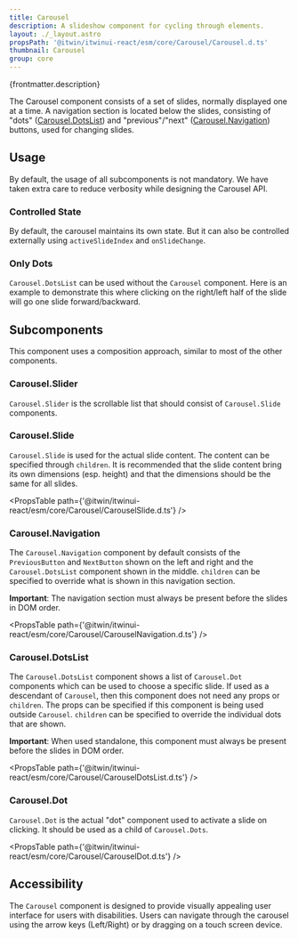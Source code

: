 ```yaml
---
title: Carousel
description: A slideshow component for cycling through elements.
layout: ./_layout.astro
propsPath: '@itwin/itwinui-react/esm/core/Carousel/Carousel.d.ts'
thumbnail: Carousel
group: core
---
```



<p>{frontmatter.description}</p>

<LiveExample src='Carousel.main.tsx'>
  <AllExamples.CarouselMainExample client:load />
</LiveExample>

The Carousel component consists of a set of slides, normally displayed one at a time. A navigation section is located below the slides, consisting of "dots" ([Carousel.DotsList](#carouseldotslist)) and "previous"/"next" ([Carousel.Navigation](#carouselnavigation)) buttons, used for changing slides.

<PropsTable path={frontmatter.propsPath} />

## Usage

By default, the usage of all subcomponents is not mandatory. We have taken extra care to reduce verbosity while designing the Carousel API.

### Controlled State

By default, the carousel maintains its own state. But it can also be controlled externally using `activeSlideIndex` and `onSlideChange`.

<LiveExample src='Carousel.controlled.tsx'>
  <AllExamples.CarouselControlledExample client:load />
</LiveExample>

### Only Dots

`Carousel.DotsList` can be used without the `Carousel` component. Here is an example to demonstrate this where clicking on the right/left half of the slide will go one slide forward/backward.

<LiveExample src='Carousel.onlyDots.tsx'>
  <AllExamples.CarouselOnlyDotsExample client:load />
</LiveExample>

## Subcomponents

This component uses a composition approach, similar to most of the other components.

### Carousel.Slider

`Carousel.Slider` is the scrollable list that should consist of `Carousel.Slide` components.

### Carousel.Slide

`Carousel.Slide` is used for the actual slide content. The content can be specified through `children`. It is recommended that the slide content bring its own dimensions (esp. height) and that the dimensions should be the same for all slides.

<PropsTable path={'@itwin/itwinui-react/esm/core/Carousel/CarouselSlide.d.ts'} />

### Carousel.Navigation

The `Carousel.Navigation` component by default consists of the `PreviousButton` and `NextButton` shown on the left and right and the `Carousel.DotsList` component shown in the middle. `children` can be specified to override what is shown in this navigation section.

**Important**: The navigation section must always be present before the slides in DOM order.

<PropsTable path={'@itwin/itwinui-react/esm/core/Carousel/CarouselNavigation.d.ts'} />

### Carousel.DotsList

The `Carousel.DotsList` component shows a list of `Carousel.Dot` components which can be used to choose a specific slide. If used as a descendant of `Carousel`, then this component does not need any props or `children`. The props can be specified if this component is being used outside `Carousel`. `children` can be specified to override the individual dots that are shown.

**Important**: When used standalone, this component must always be present before the slides in DOM order.

<PropsTable path={'@itwin/itwinui-react/esm/core/Carousel/CarouselDotsList.d.ts'} />

### Carousel.Dot

`Carousel.Dot` is the actual "dot" component used to activate a slide on clicking. It should be used as a child of `Carousel.Dots`.

<PropsTable path={'@itwin/itwinui-react/esm/core/Carousel/CarouselDot.d.ts'} />

## Accessibility

The `Carousel` component is designed to provide visually appealing user interface for users with disabilities. Users can navigate through the carousel using the arrow keys (Left/Right) or by dragging on a touch screen device.
